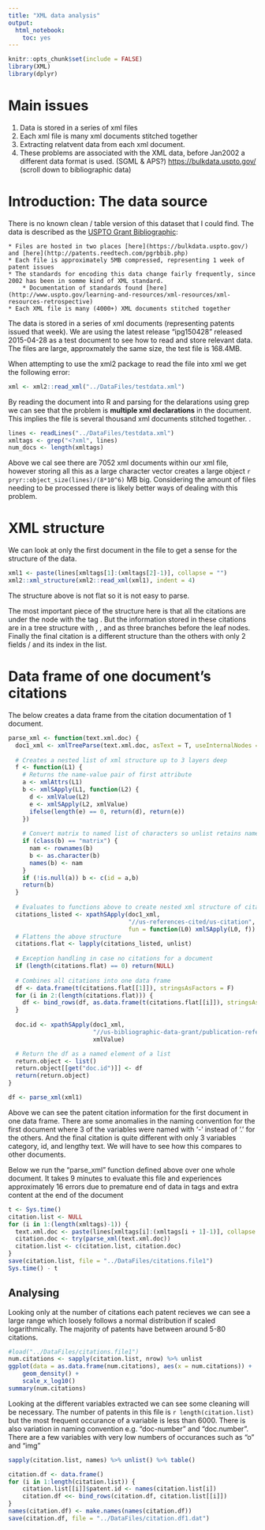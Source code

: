 ```yaml
---
title: "XML data analysis"
output: 
  html_notebook: 
    toc: yes
---
```


```r
knitr::opts_chunk$set(include = FALSE)
library(XML)
library(dplyr)
```

# Main issues
1. Data is stored in a series of xml files
2. Each xml file is many xml documents stitched together
3. Extracting relatvent data from each xml document. 
4. These problems are associated with the XML data, before Jan2002 a different data format is used. (SGML & APS?) <https://bulkdata.uspto.gov/> (scroll down to bibliographic data)

# Introduction: The data source

There is no known clean / table version of this dataset that I could find. The data is described as the [USPTO Grant Bibliographic](http://www.uspto.gov/learning-and-resources/electronic-data-products/issued-patents-patent-grants-data-products):

    * Files are hosted in two places [here](https://bulkdata.uspto.gov/) and [here](http://patents.reedtech.com/pgrbbib.php)
    * Each file is approximately 5MB compressed, representing 1 week of patent issues
    * The standards for encoding this data change fairly frequently, since 2002 has been in somme kind of XML standard. 
        * Documentation of standards found [here](http://www.uspto.gov/learning-and-resources/xml-resources/xml-resources-retrospective)
    * Each XML file is many (4000+) XML documents stitched together


The data is stored in a series of xml documents (representing patents issued that week). We are using the latest release "ipg150428" released 2015-04-28 as a test document to see how to read and store relevant data. The files are large, approxmately the same size, the test file is 168.4MB.

When attempting to use the xml2 package to read the file into xml we get the following error:
```r
xml <- xml2::read_xml("../DataFiles/testdata.xml")
```
By reading the document into R and parsing for the delarations using grep we can see that the problem is **multiple xml declarations** in the document. This implies the file is several thousand xml documents stitched together. . 
```r
lines <- readLines("../DataFiles/testdata.xml")
xmltags <- grep("<?xml", lines)
num_docs <- length(xmltags)
```
Above we cal see there are 7052 xml documents within our xml file, however storing all this as a large character vector creates a large object `r pryr::object_size(lines)/(8*10^6)` MB big. Considering the amount of files needing to be processed there is likely better ways of dealing with this problem. 


# XML structure
We can look at only the first document in the file to get a sense for the structure of the data. 

```r
xml1 <- paste(lines[xmltags[1]:(xmltags[2]-1)], collapse = "")
xml2::xml_structure(xml2::read_xml(xml1), indent = 4)
```
The structure above is not flat so it is not easy to parse. 

The most important piece of the structure here is that all the citations are under the node <us-references-cited> with the tag <us-citation>. But the information stored in these citations are in a tree structure with <patcit>, <category>, and <classification-national> as three branches before the leaf nodes. Finally the final citation is a different structure than the others with only 2 fields <othercit>/<category> and its index in the list. 

# Data frame of one document's citations

The below creates a data frame from the citation documentation of 1 document. 
```r
parse_xml <- function(text.xml.doc) {
  doc1_xml <- xmlTreeParse(text.xml.doc, asText = T, useInternalNodes = T)
  
  # Creates a nested list of xml structure up to 3 layers deep
  f <- function(L1) {
    # Returns the name-value pair of first attribute
    a <- xmlAttrs(L1)
    b <- xmlSApply(L1, function(L2) {
      d <- xmlValue(L2)
      e <- xmlSApply(L2, xmlValue)
      ifelse(length(e) == 0, return(d), return(e))
    })
    
    # Convert matrix to named list of characters so unlist retains name information later
    if (class(b) == "matrix") {
      nam <- rownames(b)
      b <- as.character(b)
      names(b) <- nam
    }
    if (!is.null(a)) b <- c(id = a,b)
    return(b)
  }
  
  # Evaluates to functions above to create nested xml structure of citations for each patent
  citations_listed <- xpathSApply(doc1_xml, 
                                  "//us-references-cited/us-citation", 
                                  fun = function(L0) xmlSApply(L0, f))
  # Flattens the above structure
  citations.flat <- lapply(citations_listed, unlist)
  
  # Exception handling in case no citations for a document
  if (length(citations.flat) == 0) return(NULL)
  
  # Combines all citations into one data frame
  df <- data.frame(t(citations.flat[[1]]), stringsAsFactors = F)
  for (i in 2:(length(citations.flat))) {
    df <- bind_rows(df, as.data.frame(t(citations.flat[[i]]), stringsAsFactors = F))
  }
  
  doc.id <- xpathSApply(doc1_xml,
                        "//us-bibliographic-data-grant/publication-reference/document-id/doc-number",
                        xmlValue)

  # Return the df as a named element of a list
  return.object <- list()
  return.object[[get("doc.id")]] <- df
  return(return.object)
}

df <- parse_xml(xml1)
```
Above we can see the patent citation information for the first document in one data frame. There are some anomalies in the naming convention for the first document where 3 of the variables were named with '-' instead of '.' for the others. And the final citation is quite different with only 3 variables category, id, and lengthy text. We will have to see how this compares to other documents. 

Below we run the "parse_xml" function defined above over one whole document. It takes 9 minutes to evaluate this file and experiences approximately 16 errors due to premature end of data in tags and extra content at the end of the document
```r
t <- Sys.time()
citation.list <- NULL
for (i in 1:(length(xmltags)-1)) {
  text.xml.doc <- paste(lines[xmltags[i]:(xmltags[i + 1]-1)], collapse = "")
  citation.doc <- try(parse_xml(text.xml.doc))
  citation.list <- c(citation.list, citation.doc)
}
save(citation.list, file = "../DataFiles/citations.file1")
Sys.time() - t
```
## Analysing 

Looking only at the number of citations each patent recieves we can see a large range which loosely follows a normal distribution if scaled logarithmically. The majority of patents have between around 5-80 citations. 
```r
#load("../DataFiles/citations.file1")
num.citations <- sapply(citation.list, nrow) %>% unlist
ggplot(data = as.data.frame(num.citations), aes(x = num.citations)) + 
    geom_density() +
    scale_x_log10()
summary(num.citations)
```

Looking at the different variables extracted we can see some cleaning will be necessary. The number of patents in this file is `r length(citation.list)` but the most frequent occurance of a variable is less than 6000. There is also variation in naming convention e.g. "doc-number" and "doc.number". There are a few variables with very low numbers of occurances such as "o" and "img"
```r
sapply(citation.list, names) %>% unlist() %>% table()
```

```r
citation.df <- data.frame()
for (i in 1:length(citation.list)) {
    citation.list[[i]]$patent.id <- names(citation.list[i])
    citation.df <<- bind_rows(citation.df, citation.list[[i]])
}
names(citation.df) <- make.names(names(citation.df))
save(citation.df, file = "../DataFiles/citation.df1.dat")
```


